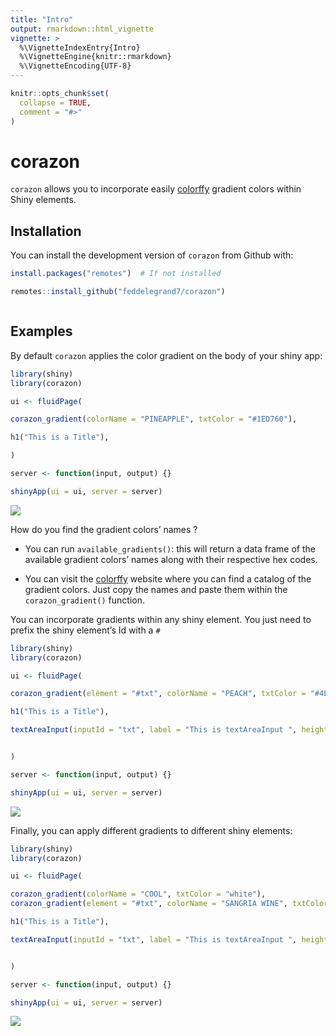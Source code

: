 ```yaml
---
title: "Intro"
output: rmarkdown::html_vignette
vignette: >
  %\VignetteIndexEntry{Intro}
  %\VignetteEngine{knitr::rmarkdown}
  %\VignetteEncoding{UTF-8}
---
```


```r
knitr::opts_chunk$set(
  collapse = TRUE,
  comment = "#>"
)
```



# corazon

`corazon` allows you to incorporate easily [colorffy](https://www.colorffy.com/gradients/catalog) gradient colors within Shiny elements. 


## Installation

You can install the development version of `corazon` from Github with: 

```r

install.packages("remotes")  # If not installed 

remotes::install_github("feddelegrand7/corazon")



```



## Examples

By default `corazon` applies the color gradient on the body of your shiny app: 

```r
library(shiny)
library(corazon)

ui <- fluidPage(

corazon_gradient(colorName = "PINEAPPLE", txtColor = "#1ED760"),

h1("This is a Title"),

)

server <- function(input, output) {}

shinyApp(ui = ui, server = server)

```

![](../man/figures/corazon_example1.png)

How do you find the gradient colors' names ? 

+ You can run `available_gradients()`: this will return a data frame of the available gradient colors' names along with their respective hex codes. 

+ You can visit the [colorffy](https://www.colorffy.com/gradients/catalog) website where you can find a catalog of the gradient colors. Just copy the names and paste them within the `corazon_gradient()` function. 



You can incorporate gradients within any shiny element. You just need to prefix the shiny element's Id with a `#` 


```r
library(shiny)
library(corazon)

ui <- fluidPage(

corazon_gradient(element = "#txt", colorName = "PEACH", txtColor = "#4E5C68"), # don't forget to prefix the id wih the # 

h1("This is a Title"),

textAreaInput(inputId = "txt", label = "This is textAreaInput ", height = "500px", width = "500px")


)

server <- function(input, output) {}

shinyApp(ui = ui, server = server)

```


![](../man/figures/corazon_example2.png)


Finally, you can apply different gradients to different shiny elements: 




```r
library(shiny)
library(corazon)

ui <- fluidPage(

corazon_gradient(colorName = "COOL", txtColor = "white"),  
corazon_gradient(element = "#txt", colorName = "SANGRIA WINE", txtColor = "#4E5C68"),  

h1("This is a Title"),

textAreaInput(inputId = "txt", label = "This is textAreaInput ", height = "500px", width = "500px")


)

server <- function(input, output) {}

shinyApp(ui = ui, server = server)

```


![](../man/figures/corazon_example3.png)

